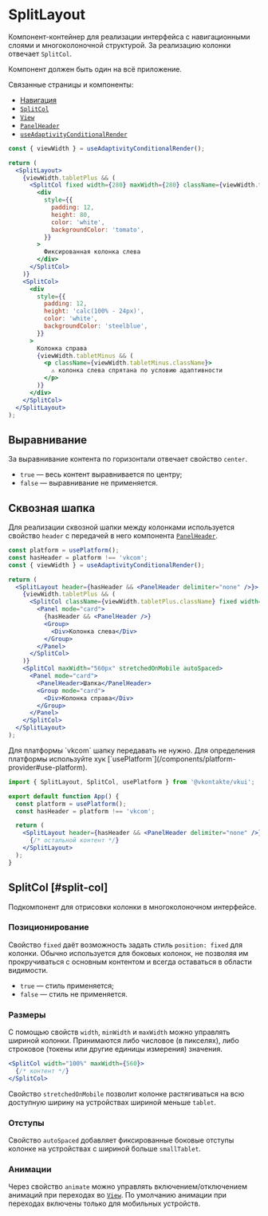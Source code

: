 <Overview>

# SplitLayout

Компонент-контейнер для реализации интерфейса с навигационными слоями и многоколоночной структурой.
За реализацию колонки отвечает `SplitCol`.

<Callout>Компонент должен быть один на всё приложение.</Callout>

Связанные страницы и компоненты:

- [Навигация](/overview/navigation)
- [`SplitCol`](#split-col)
- [`View`](/components/view)
- [`PanelHeader`](/components/panel-header)
- [`useAdaptivityConditionalRender`](/components/use-adaptivity-conditional-render)

</Overview>


<Playground Wrapper={FixedLayoutWrapper}>

```jsx
const { viewWidth } = useAdaptivityConditionalRender();

return (
  <SplitLayout>
    {viewWidth.tabletPlus && (
      <SplitCol fixed width={280} maxWidth={280} className={viewWidth.tabletPlus.className}>
        <div
          style={{
            padding: 12,
            height: 80,
            color: 'white',
            backgroundColor: 'tomato',
          }}
        >
          Фиксированная колонка слева
        </div>
      </SplitCol>
    )}
    <SplitCol>
      <div
        style={{
          padding: 12,
          height: 'calc(100% - 24px)',
          color: 'white',
          backgroundColor: 'steelblue',
        }}
      >
        Колонка справа
        {viewWidth.tabletMinus && (
          <p className={viewWidth.tabletMinus.className}>
            ⚠️ колонка слева спрятана по условию адаптивности
          </p>
        )}
      </div>
    </SplitCol>
  </SplitLayout>
);
```

</Playground>

## Выравнивание

За выравнивание контента по горизонтали отвечает свойство `center`.

- `true` — весь контент выравнивается по центру;
- `false` — выравнивание не применяется.

## Сквозная шапка

Для реализации сквозной шапки между колонками используется свойство `header` с передачей в него компонента [`PanelHeader`](/components/panel-header).

<Playground Wrapper={FixedLayoutWrapper}>

```jsx
const platform = usePlatform();
const hasHeader = platform !== 'vkcom';
const { viewWidth } = useAdaptivityConditionalRender();

return (
  <SplitLayout header={hasHeader && <PanelHeader delimiter="none" />}>
    {viewWidth.tabletPlus && (
      <SplitCol className={viewWidth.tabletPlus.className} fixed width={280} maxWidth={280}>
        <Panel mode="card">
          {hasHeader && <PanelHeader />}
          <Group>
            <Div>Колонка слева</Div>
          </Group>
        </Panel>
      </SplitCol>
    )}
    <SplitCol maxWidth="560px" stretchedOnMobile autoSpaced>
      <Panel mode="card">
        <PanelHeader>Шапка</PanelHeader>
        <Group mode="card">
          <Div>Колонка справа</Div>
        </Group>
      </Panel>
    </SplitCol>
  </SplitLayout>
);
```

</Playground>

<Callout>
Для платформы `vkcom` шапку передавать не нужно. Для определения платформы используйте хук [`usePlatform`](/components/platform-provider#use-platform).

```jsx
import { SplitLayout, SplitCol, usePlatform } from '@vkontakte/vkui';

export default function App() {
  const platform = usePlatform();
  const hasHeader = platform !== 'vkcom';

  return (
    <SplitLayout header={hasHeader && <PanelHeader delimiter="none" />}>
      {/* остальной контент */}
    </SplitLayout>
  );
}
```

</Callout>

## SplitCol [#split-col]

Подкомпонент для отрисовки колонки в многоколоночном интерфейсе.

### Позиционирование

Свойство `fixed` даёт возможность задать стиль `position: fixed` для колонки.
Обычно используется для боковых колонок, не позволяя им прокручиваться с основным контентом и всегда оставаться в области видимости.

- `true` — стиль применяется;
- `false` — стиль не применяется.

### Размеры

С помощью свойств `width`, `minWidth` и `maxWidth` можно управлять шириной колонки. Принимаются либо числовое (в пикселях), либо
строковое (токены или другие единицы измерения) значения.

```jsx
<SplitCol width="100%" maxWidth={560}>
  {/* контент */}
</SplitCol>
```

Свойство `stretchedOnMobile` позволит колонке растягиваться на всю доступную ширину на устройствах шириной меньше `tablet`.

### Отступы

Свойство `autoSpaced` добавляет фиксированные боковые отступы колонке на устройствах с шириной больше `smallTablet`.

### Анимации

Через свойство `animate` можно управлять включением/отключением анимаций при переходах во [`View`](/components/view). По умолчанию
анимации при переходах включены только для мобильных устройств.
